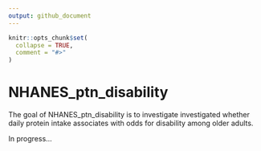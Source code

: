 ```yaml
---
output: github_document
---
```


<!-- README.md is generated from README.Rmd. Please edit that file -->

```r
knitr::opts_chunk$set(
  collapse = TRUE,
  comment = "#>"
)
```

# NHANES_ptn_disability

<!-- badges: start -->
<!-- badges: end -->

The goal of NHANES_ptn_disability is to investigate investigated whether daily protein intake associates with odds for disability among older adults.

In progress...


